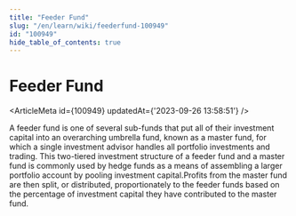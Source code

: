 ```yaml
---
title: "Feeder Fund"
slug: "/en/learn/wiki/feederfund-100949"
id: "100949"
hide_table_of_contents: true
---
```



# Feeder Fund

<ArticleMeta id={100949} updatedAt={'2023-09-26 13:58:51'} />
<div className='border-solid border-b border-t-0 my-4 border-[var(--ifm-color-gray-300)]' />

A feeder fund is one of several sub-funds that put all of their investment capital into an overarching umbrella fund, known as a master fund, for which a single investment advisor handles all portfolio investments and trading. This two-tiered investment structure of a feeder fund and a master fund is commonly used by hedge funds as a means of assembling a larger portfolio account by pooling investment capital.Profits from the master fund are then split, or distributed, proportionately to the feeder funds based on the percentage of investment capital they have contributed to the master fund.
